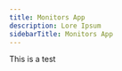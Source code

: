 ---
title: Monitors App
description: Lore Ipsum
sidebarTitle: Monitors App
---

This is a test